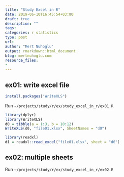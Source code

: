 ```yaml
---
title: "Study Excel in R"
date: 2019-06-10T16:45:54+03:00 
draft: true
description: ""
tags:
categories: r statistics
type: post
url:
author: "Mert Nuhoglu"
output: rmarkdown::html_document
blog: mertnuhoglu.com
resource_files:
-
---
```


## ex01: write excel file

``` r
install.packages("WriteXLS")
``` 

Run `~/projects/study/r/ex/study_excel_in_r/ex01.R`

``` r
library(dplyr)
library(WriteXLS)
d0 = tibble(a = 1:3, b = 10:12)
WriteXLS(d0, "file01.xlsx", SheetNames = "d0")
``` 

``` r
library(readxl)
d1 = readxl::read_excel("file01.xlsx", sheet = "d0")
``` 

## ex02: multiple sheets

Run `~/projects/study/r/ex/study_excel_in_r/ex02.R`

